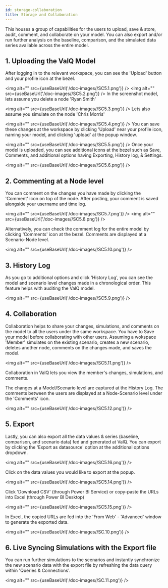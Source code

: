 ```yaml
---
id: storage-collaboration
title: Storage and Collaboration
---
```


This houses a group of capabilities for the users to upload, save & store,
audit, comment, and collaborate on your model. You can also export
and/or run further analysis on the baseline, comparison, and the
simulated data series available across the entire model.

## 1\. Uploading the ValQ Model

After logging in to the relevant workspace, you can see the 'Upload'
button and your profile icon at the bezel.

<img alt="" src={useBaseUrl('/doc-images//SC5.1.png')} />
<img alt="" src={useBaseUrl('/doc-images//SC5.2.png')} />
In the screenshot model, lets assume you delete a node 'Ryan Smith'

<img alt="" src={useBaseUrl('/doc-images//SC5.3.png')} />
Lets also assume you simulate on the node 'Chris Morris'

<img alt="" src={useBaseUrl('/doc-images//SC5.4.png')} />
You can save these changes at the workspace by clicking 'Upload' near
your profile icon, naming your model, and clicking 'upload' at the popup
window.

<img alt="" src={useBaseUrl('/doc-images//SC5.5.png')} />
Once your model is uploaded, you can see additional icons at the bezel
such as Save, Comments, and additional options having Exporting, History
log, & Settings.

<img alt="" src={useBaseUrl('/doc-images//SC5.6.png')} />

## 2\. Commenting at a Node level

You can comment on the changes you have made by clicking the 'Comment'
icon on top of the node. After posting, your comment is saved alongside
your username and time log.

<img alt="" src={useBaseUrl('/doc-images//SC5.7.png')} />
<img alt="" src={useBaseUrl('/doc-images//SC5.8.png')} />

Alternatively, you can check the comment log for the entire model by
clicking 'Comments' icon at the bezel. Comments are displayed at a
Scenario-Node level.

<img alt="" src={useBaseUrl('/doc-images//SC5.10.png')} />

## 3\. History Log

As you go to additional options and click 'History Log', you can see the
model and scenario level changes made in a chronological order. This
feature helps with auditing the ValQ model.

<img alt="" src={useBaseUrl('/doc-images//SC5.9.png')} />

## 4\. Collaboration

Collaboration helps to share your changes, simulations, and comments on the model to all the users under the same workspace. 
You have to Save your model before collaborating with other users.
Assuming a wokspace 'Member' simulates on the existing scenario, creates a new scenario, deletes
another node, comments on the changes made, and saves the model.

<img alt="" src={useBaseUrl('/doc-images//SC5.11.png')} />

Collaboration in ValQ lets you view the member's changes, simulations, and comments.

The changes at a Model/Scenario level are captured at the History Log.
The comments between the users are displayed at a Node-Scenario level
under the 'Comments' icon.

<img alt="" src={useBaseUrl('/doc-images//SC5.12.png')} />

## 5\. Export

Lastly, you can also export all the data values & series (baseline, comparison,
and scenario data) fed and generated at ValQ. You can export by clicking
the 'Export as datasource' option at the additional options dropdown.

<img alt="" src={useBaseUrl('/doc-images//SC5.16.png')} />

Click on the data values you would like to export at the popup.

<img alt="" src={useBaseUrl('/doc-images//SC5.14.png')} />

Click 'Download CSV' (through Power BI Service) or copy-paste the URLs
into Excel (through Power BI Desktop)

<img alt="" src={useBaseUrl('/doc-images//SC5.15.png')} />

In Excel, the copied URLs are fed into the 'From Web' - 'Advanced'
window to generate the exported data.

<img alt="" src={useBaseUrl('/doc-images//SC.10.png')} />

## 6\. Live Syncing Simulations with the Export file

You can run further simulations to the scenarios and instantly synchronize the new scenario data with
the export file by refreshing the data query within 'Queries &
Connections'.

<img alt="" src={useBaseUrl('/doc-images//SC.11.png')} />